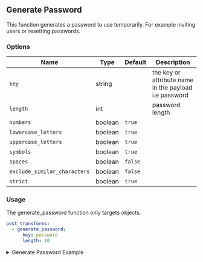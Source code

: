 ## Generate Password

This function generates a password to use temporarily. For example inviting users or resetting passwords.

### Options

| Name                         | Type    | Default | Description                                           |
| ---------------------------- | ------- | ------- | ----------------------------------------------------- |
| `key`                        | string  |         | the key or attribute name in the payload i.e password |
| `length`                     | int     |         | password length                                       |
| `numbers`                    | boolean | `true`  |                                                       |
| `lowercase_letters`          | boolean | `true`  |                                                       |
| `uppercase_letters`          | boolean | `true`  |                                                       |
| `symbols`                    | boolean | `true`  |                                                       |
| `spaces`                     | boolean | `false` |                                                       |
| `exclude_similar_characters` | boolean | `false` |                                                       |
| `strict`                     | boolean | `true`  |                                                       |

<h3>Usage</h3>

The generate_password function only targets objects.

```yaml
post_transforms:
  - generate_password:
      key: password
      length: 10
```

<details>

<summary>Generate Password Example</summary>

<br />
Check if a user exists before generating a password. <br />
Note that we extract the object out of the array before generating a password.

```yml
# unique name within your organization
name: user_api
version: 0.0.1
description: Retrieve User Details
metrics_enabled: true

global:
  databases:
    main:
      driver: postgres
      conn_string: |
        postgresql://a|env::POSTGRES_USER|:a|env::POSTGRES_PASS|@a|env::POSTGRES_HOST|?connect_timeout=10"

interfaces:
  user/reset-password:
    output: http
    route: details
    method: POST

    actions:
      - name: CheckBody
        input: a|body
        run_when_succeeded:
          - previous
        assert:
          tests:
            - value: firstname
              is_not_null: true

      - name: ResetUser
        run_when_succeeded:
          - previous
        database: main
        query: |
          SELECT firstname, lastname, address1 FROM customers WHERE firstname LIKE $1 LIMIT 2;
        params:
          - a|CheckBody::firstname|
        assert:
          error_message: "User Does Not Exist"
          tests:
            - value: count()
              is_equal_to: 1
              error_message: "No User Found"
        post_transforms:
          - extract_value: "[0]"
          - generate_password:
              key: password
              length: 10
```

This will result in the below output when the API is called.

```json
{
  "data": {
    "CheckBody": {
      "data": {
        "firstname": "VKUUXF"
      },
      "message": "success",
      "time.ms": 0
    },
    "ResetUser": {
      "data": {
        "address1": "4608499546 Dell Way",
        "firstname": "VKUUXF",
        "lastname": "ITHOMQJNYX",
        "password": "8/3];*P2sy"
      },
      "message": "success",
      "time.ms": 673
    }
  },
  "metrics": {
    "user_api.config.ms": 674
  }
}
```

---

</details>
